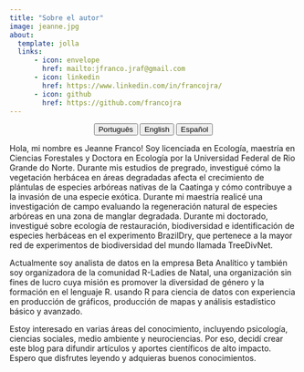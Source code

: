 ---
title: "Sobre el autor"
image: jeanne.jpg
about:
  template: jolla
  links:
      - icon: envelope
        href: mailto:jfranco.jraf@gmail.com
      - icon: linkedin
        href: https://www.linkedin.com/in/francojra/
      - icon: github
        href: https://github.com/francojra
---

<center>

::: {.btn-group role="group" aria-label="About"}
<a href="about-pt.html"> <button type="button" class="btn btn-primary me-md-2 btn-sm">Português</button></a> <a href="about-en.html"> <button type="button" class="btn btn-primary me-md-2 btn-sm">English</button></a> <a href="about-es.html"><button type="button" class="btn btn-primary me-md-2 btn-sm">Español</button></a>
:::

</center>

Hola, mi nombre es Jeanne Franco! Soy licenciada en Ecología, maestría en Ciencias Forestales y Doctora en Ecología por la Universidad Federal de Rio Grande do Norte. Durante mis estudios de pregrado, investigué cómo la vegetación herbácea en áreas degradadas afecta el crecimiento de plántulas de especies arbóreas nativas de la Caatinga y cómo contribuye a la invasión de una especie exótica. Durante mi maestría realicé una investigación de campo evaluando la regeneración natural de especies arbóreas en una zona de manglar degradada. Durante mi doctorado, investigué sobre ecología de restauración, biodiversidad e identificación de especies herbáceas en el experimento BrazilDry, que pertenece a la mayor red de experimentos de biodiversidad del mundo llamada TreeDivNet.

Actualmente soy analista de datos en la empresa Beta Analítico y también soy organizadora de la comunidad R-Ladies de Natal, una organización sin fines de lucro cuya misión es promover la diversidad de género y la formación en el lenguaje R. usando R para ciencia de datos con experiencia en producción de gráficos, producción de mapas y análisis estadístico básico y avanzado.

Estoy interesado en varias áreas del conocimiento, incluyendo psicología, ciencias sociales, medio ambiente y neurociencias. Por eso, decidí crear este blog para difundir artículos y aportes científicos de alto impacto. Espero que disfrutes leyendo y adquieras buenos conocimientos.